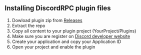 ## Installing DiscordRPC plugin files

1) Dowload plugin zip from [Releases](https://github.com/babyico/DiscordRPC/releases)
2) Extract the repo
3) Copy all content to your plugin project (YourProject/Plugins)
4) Make sure you are register on [Discord developer website](https://discord.com/developers/applications  "Discord Developer Website")
5) Create your application and copy your Application ID
6) Open your project and enable the plugin

